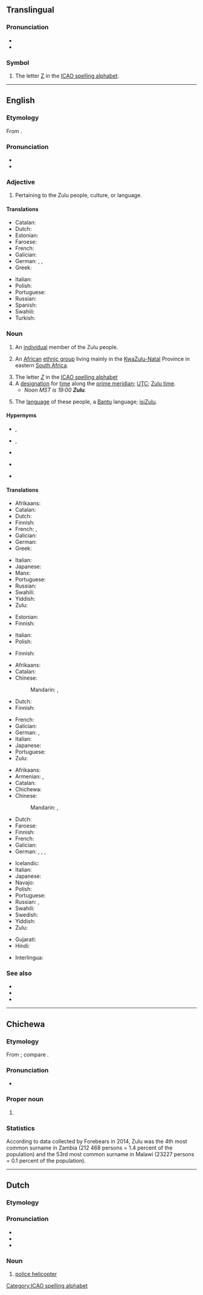 {{also|zulu|zulú|zulù|żulu}}
==Translingual==
{{interwiktionary|code=zu}}

===Pronunciation===
* {{IPA|mul|[ˈzuːluː]}}
* {{audio|en|En-ca-Zulu.oga|Audio (Canada)}}

===Symbol===
{{head|mul|symbol}}

# The letter [[Z]] in the [[ICAO spelling alphabet]].

[[Category:ICAO spelling alphabet]]

----

==English==
{{wikipedia|Zulu (disambiguation)}}

===Etymology===
From {{der|en|zu|umZulu}}.

===Pronunciation===
* {{IPA|en|/ˈzuːluː/}}
* {{audio|en|En-ca-Zulu.oga|Audio (Canada)}}

===Adjective===
{{en-adj|-}}

# Pertaining to the Zulu people, culture, or language.

====Translations====
{{trans-top|pertaining to the Zulu people, culture, or language}}
* Catalan: {{t+|ca|zulu}}
* Dutch: {{t+|nl|Zoeloe}}
* Estonian: {{t|et|suulu}}
* Faroese: {{t|fo|sulu|n}}
* French: {{t+|fr|zoulou}}
* Galician: {{t+|gl|zulú}}
* German: {{t|de|Zulu-}}, {{t|de|zulu-}}, {{t|de|zuluisch}}
* Greek: {{t+|el|Ζουλού}}
{{trans-mid}}
* Italian: {{t+|it|zulù}}
* Polish: {{t|pl|Zulus}}
* Portuguese: {{t+|pt|zulu}}
* Russian: {{t+|ru|зулу́сский}}
* Spanish: {{t+|es|zulú}}
* Swahili: {{t|sw|Kizulu}}
* Turkish: {{t+|tr|Zuluca}}
{{trans-bottom}}

===Noun===
{{en-noun|~|Zulu|s}}

# {{lb|en|countable}} An [[individual]] member of the Zulu people.
# {{topics|en|Ethnonyms}} An [[African]] [[ethnic group]] living mainly in the [[KwaZulu-Natal]] Province in eastern [[South Africa]].
# The letter ''[[Z]]'' in the [[ICAO spelling alphabet]]
# A [[designation]] for [[time]] along the [[prime meridian]]; [[UTC]]; [[Zulu time]].
#* ''Noon MST is 19:00 '''Zulu'''.''
# {{topics|en|Languages}} {{lb|en|uncountable}} The [[language]] of these people, a [[Bantu]] language; [[isiZulu]].
#: {{syn|en|isiZulu}}

====Hypernyms====
* {{sense|member of the Zulu people}} {{l|en|human}}, {{l|en|individual}}
* {{sense|the letter "Z" in ICAO spelling alphabet}} {{l|en|character}}, {{l|en|letter}}
* {{sense|Zulu time}} {{l|en|time zone}}
* {{sense|African ethnic group}} {{l|en|group}}
* {{sense|language}} {{l|en|language}}

====Translations====
{{trans-top|member of the Zulu people}}
* Afrikaans: {{t+|af|Zoeloe}}
* Catalan: {{t+|ca|zulu}}
* Dutch: {{t+|nl|Zoeloe|m}}
* Finnish: {{t+|fi|zulu}}
* French: {{t+|fr|Zoulou|m}}, {{t+|fr|Zouloue|f}}
* Galician: {{t+|gl|zulú}}
* German: {{t+|de|Zulu|m|f}}
* Greek: {{t+|el|Ζουλού}}
{{trans-mid}}
* Italian: {{t+|it|zulù|m|f}}
* Japanese: {{t|ja|ズールー人|tr=zūrū-jin}}
* Manx: {{t|gv|Sooloo|m}}
* Portuguese: {{t+|pt|zulu}}
* Russian: {{t+|ru|зулу́с|m}}
* Swahili: {{t|sw|Mzulu}}
* Yiddish: {{t|yi|זולו|m}}
* Zulu: {{t|zu|umZulu|c1|c6}}
{{trans-bottom}}

{{trans-top|the letter "Z" in ICAO spelling alphabet}}
* Estonian: {{t+|et|Zürich}}
* Finnish: {{t+|fi|tseta}}
{{trans-mid}}
* Italian: {{t|it|Zara}}
* Polish: {{t+|pl|zulu}}
{{trans-bottom}}

{{trans-top|Zulu time}}
* Finnish: {{t+|fi|UTC}}
{{trans-mid}}
{{trans-bottom}}

{{trans-top|African ethnic group}}
* Afrikaans: {{t+|af|Zoeloe}}
* Catalan: {{t+|ca|zulu}}
* Chinese:
*: Mandarin: {{t|cmn|祖魯族人}}, {{t|cmn|祖鲁族人|tr=Zǔlǔ zúrén}}
* Dutch: {{t+|nl|Zoeloes|p}}
* Finnish: {{t|fi|zulut|p}}
{{trans-mid}}
* French: {{t+|fr|Zoulous|m-p}}
* Galician: {{t+|gl|zulú}}
* German: {{t+|de|Zulu|m-p}}, {{t+|de|Zulus|m-p}}
* Italian: {{t+|it|zulù|m|f}}
* Japanese: {{t|ja|ズールー族|tr=zūrū-zoku}}
* Portuguese: {{t+|pt|zulu}}
* Zulu: {{t|zu|amaZulu|c6}}
{{trans-bottom}}

{{trans-top|language}}
* Afrikaans: {{t+|af|Zoeloe}}
* Armenian: {{t+|hy|զուլու}}, {{t+|hy|զուլուերեն}}
* Catalan: {{t+|ca|zulu|m}}
* Chichewa: {{t|ny|Chizulu}}
* Chinese:
*: Mandarin: {{t|cmn|祖魯語}}, {{t|cmn|祖鲁语|tr=Zǔlǔyǔ}}
* Dutch: {{t+|nl|Zoeloe|n}}
* Faroese: {{t|fo|sulu|n}}
* Finnish: {{t+|fi|zulu}}
* French: {{t+|fr|zoulou|m}}
* Galician: {{t+|gl|zulú}}
* German: {{t+|de|Zulu|n}}, {{t|de|Zulusprache|f}}, {{t|de|Zuluisch|n}}, {{t+|de|isiZulu|n}}
{{trans-mid}}
* Icelandic: {{t|is|súlú}}
* Italian: {{t+|it|zulù|m}}
* Japanese: {{t+|ja|ズールー語|tr=zūrū-go}}
* Navajo: {{t|nv|Zulu Dineʼé bizaad}}
* Polish: {{t+|pl|zulu|n}}
* Portuguese: {{t+|pt|zulu}}
* Russian: {{t+|ru|зу́лу|m}}, {{t+|ru|зулу́сский|m}}
* Swahili: {{t|sw|Kizulu}}
* Swedish: {{t+|sv|zulu|c}}
* Yiddish: {{t|yi|זולו|n}}
* Zulu: {{t|zu|isiZulu|c7}}
{{trans-bottom}}

{{checktrans-top}}
* Gujarati: {{t-check|gu|ઝૂલૂ}}
* Hindi: {{t+check|hi|ज़ूलू}}
{{trans-mid}}
* Interlingua: {{t-check|ia|Zulu}}
{{trans-bottom}}

===See also===
* {{langcat|zu}}
* {{langlist}}
* {{ISO 639|link=Ethnologue|1code=zu|code=zul}}

----

==Chichewa==

===Etymology===
From {{der|ny|ngo|-}}; compare {{cog|zu|umZulu}}.

===Pronunciation===
* {{ny-IPA|Zúlu}}

===Proper noun===
{{ny-proper noun|Zúlu}}

# {{surname|ny|from=Ngoni}}

===Statistics===
According to data collected by Forebears in 2014, Zulu was the 4th most common surname in Zambia (212 468 persons = 1.4 percent of the population) and the 53rd most common surname in Malawi (23227 persons = 0.1 percent of the population).

----

==Dutch==

===Etymology===
{{rfe|nl}}

===Pronunciation===
* {{IPA|nl|/ˈzulu/}}
* {{audio|nl|Nl-Zulu.ogg|Audio}}
* {{homophones|nl|Zoeloe}}

===Noun===
{{nl-noun||Zulu's|-}}

# {{topics|nl|Aircraft}} {{lb|nl|police|slang}} [[police helicopter]]
#: {{syn|nl|politiehelikopter}}